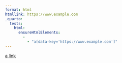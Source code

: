 ```yaml
---
format: html
htmllink: https://www.example.com
_quarto:
  tests:
    html:
      ensureHtmlElements:
        - 
          - "a[data-key='https://www.example.com']"
---
```


[a link](./foo.png){key='{{< meta htmllink >}}'}
